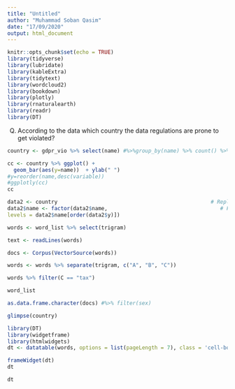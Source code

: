 ```yaml
---
title: "Untitled"
author: "Muhammad Soban Qasim"
date: "17/09/2020"
output: html_document
---
```


```r
knitr::opts_chunk$set(echo = TRUE) 
library(tidyverse)
library(lubridate)
library(kableExtra)
library(tidytext)
library(wordcloud2)
library(bookdown)
library(plotly)
library(rnaturalearth)
library(readr)
library(DT)
```

Q) According to the data which country the data regulations are prone to get violated?

```r
country <- gdpr_vio %>% select(name) #%>%group_by(name) %>% count() %>% arrange(n)#%>% filter(n > 1)
```

```r
cc <- country %>% ggplot() +  
  geom_bar(aes(y=name))  + ylab(" ")
#y=reorder(name,desc(variable))
#ggplotly(cc)
cc
```


```r
data2 <- country                                                 # Replicate original data
data2$name <- factor(data2$name,                                    # Factor levels in increasing order
levels = data2$name[order(data2$y)])
```

```r
words <- word_list %>% select(trigram)

text <- readLines(words)

docs <- Corpus(VectorSource(words))
```

```r
words <- words %>% separate(trigram, c("A", "B", "C"))
```

```r
words %>% filter(C == "tax")
```


```r
word_list 
```

```r
as.data.frame.character(docs) #%>% filter(sex)
```


```r
glimpse(country)
```

```r
library(DT)
library(widgetframe)
library(htmlwidgets)
dt <- datatable(words, options = list(pageLength = 7), class = 'cell-border stripe', filter = 'top')

frameWidget(dt)
dt
```



```r
dt
```























